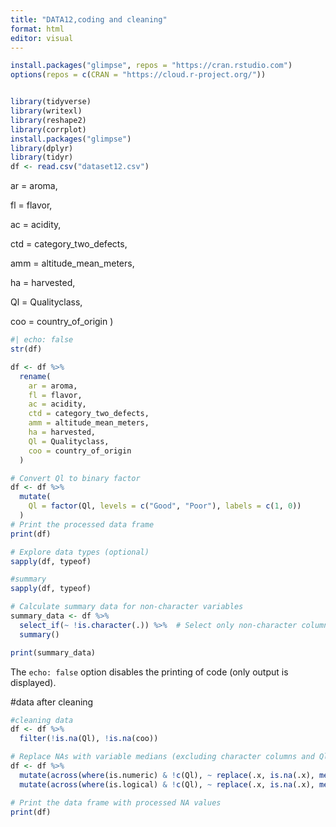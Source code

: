```yaml
---
title: "DATA12,coding and cleaning"
format: html
editor: visual
---
```



```r

install.packages("glimpse", repos = "https://cran.rstudio.com")
options(repos = c(CRAN = "https://cloud.r-project.org/"))


library(tidyverse)
library(writexl)
library(reshape2)
library(corrplot)
install.packages("glimpse")
library(dplyr)
library(tidyr)
df <- read.csv("dataset12.csv")
```



ar = aroma,

fl = flavor,

ac = acidity,

ctd = category_two_defects,

amm = altitude_mean_meters,

ha = harvested,

Ql = Qualityclass,

coo = country_of_origin )

```r

#| echo: false
str(df)

df <- df %>%
  rename(
    ar = aroma,
    fl = flavor,
    ac = acidity,
    ctd = category_two_defects,
    amm = altitude_mean_meters,
    ha = harvested,
    Ql = Qualityclass,
    coo = country_of_origin
  )

# Convert Ql to binary factor
df <- df %>%
  mutate(
    Ql = factor(Ql, levels = c("Good", "Poor"), labels = c(1, 0))
  )
# Print the processed data frame
print(df)

# Explore data types (optional)
sapply(df, typeof) 

```

```r
#summary
sapply(df, typeof)

# Calculate summary data for non-character variables
summary_data <- df %>%
  select_if(~ !is.character(.)) %>%  # Select only non-character columns
  summary()

print(summary_data)
```

The `echo: false` option disables the printing of code (only output is displayed).

#data after cleaning

```r
#cleaning data
df <- df %>%
  filter(!is.na(Ql), !is.na(coo))

# Replace NAs with variable medians (excluding character columns and Ql)
df <- df %>%
  mutate(across(where(is.numeric) & !c(Ql), ~ replace(.x, is.na(.x), median(.x, na.rm = TRUE)))) %>%
  mutate(across(where(is.logical) & !c(Ql), ~ replace(.x, is.na(.x), median(.x, na.rm = TRUE))))  # Handling logical columns separately

# Print the data frame with processed NA values
print(df)
```
